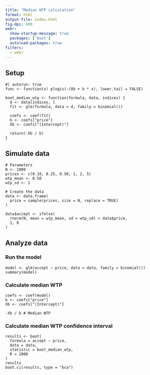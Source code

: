 ```yaml
---
title: "Median WTP calculation"
format: html
output-file: index.html
fig-dpi: 600
webr: 
  show-startup-message: true
  packages: ['boot']
  autoload-packages: true
filters:
  - webr
---
```


## Setup

```webr-r
#| autorun: true
func <- function(x) plogis(-(Xb + b * x), lower.tail = FALSE)

boot_median_wtp <- function(formula, data, indices) {
  d <- data[indices, ]
  fit <- glm(formula, data = d, family = binomial())

  coefs <- coef(fit)
  b <- coefs["price"]
  Xb <- coefs["(Intercept)"]

  return(-Xb / b)
}
```

## Simulate data

```webr-r
# Parameters
N <- 1000
prices <- c(0.10, 0.25, 0.50, 1, 2, 5)
wtp_mean <- 0.50
wtp_sd <- 1

# Create the data
data <- data.frame(
  price = sample(prices, size = N, replace = TRUE)
)

data$accept <- ifelse(
  rnorm(N, mean = wtp_mean, sd = wtp_sd) > data$price,
  1, 0
)
```

## Analyze data

### Run the model
```webr-r
model <- glm(accept ~ price, data = data, family = binomial())
summary(model)
```

### Calculate median WTP
```webr-r
coefs <- coef(model)
b <- coefs["price"]
Xb <- coefs["(Intercept)"]

-Xb / b # Median WTP
```

### Calculate median WTP confidence interval
```webr-r
results <- boot(
  formula = accept ~ price,
  data = data,
  statistic = boot_median_wtp,
  R = 1000
)
results
boot.ci(results, type = "bca")
```